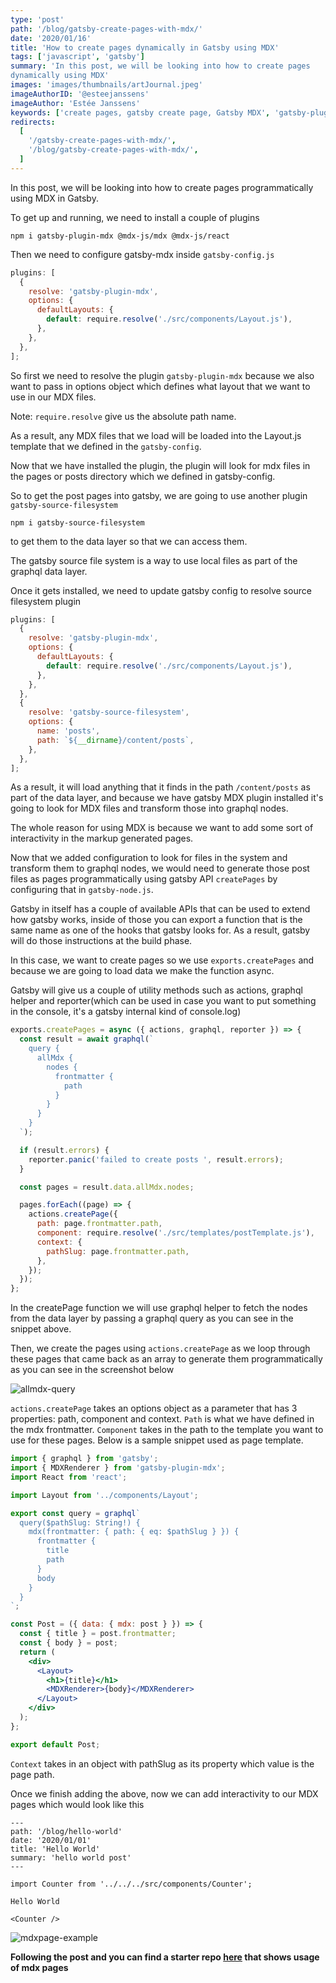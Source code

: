 ```yaml
---
type: 'post'
path: '/blog/gatsby-create-pages-with-mdx/'
date: '2020/01/16'
title: 'How to create pages dynamically in Gatsby using MDX'
tags: ['javascript', 'gatsby']
summary: 'In this post, we will be looking into how to create pages
dynamically using MDX'
images: 'images/thumbnails/artJournal.jpeg'
imageAuthorID: '@esteejanssens'
imageAuthor: 'Estée Janssens'
keywords: ['create pages, gatsby create page, Gatsby MDX', 'gatsby-plugin-mdx']
redirects:
  [
    '/gatsby-create-pages-with-mdx/',
    '/blog/gatsby-create-pages-with-mdx/',
  ]
---
```


In this post, we will be looking into how to create pages programmatically using MDX in Gatsby.

To get up and running, we need to install a couple of plugins

```shell
npm i gatsby-plugin-mdx @mdx-js/mdx @mdx-js/react
```

Then we need to configure gatsby-mdx inside `gatsby-config.js`

```js
plugins: [
  {
    resolve: 'gatsby-plugin-mdx',
    options: {
      defaultLayouts: {
        default: require.resolve('./src/components/Layout.js'),
      },
    },
  },
];
```

So first we need to resolve the plugin `gatsby-plugin-mdx` because we also want to pass in options object which defines what layout that we want to use in our MDX files.

Note: `require.resolve` give us the absolute path name.

As a result, any MDX files that we load will be loaded into the Layout.js template that we defined in the `gatsby-config`.

Now that we have installed the plugin, the plugin will look for mdx files in the pages or posts directory which we defined in gatsby-config.

So to get the post pages into gatsby, we are going to use another plugin `gatsby-source-filesystem`

```shell
npm i gatsby-source-filesystem
```

to get them to the data layer so that we can access them.

The gatsby source file system is a way to use local files as part of the graphql data layer.

Once it gets installed, we need to update gatsby config to resolve source filesystem plugin

```js
plugins: [
  {
    resolve: 'gatsby-plugin-mdx',
    options: {
      defaultLayouts: {
        default: require.resolve('./src/components/Layout.js'),
      },
    },
  },
  {
    resolve: 'gatsby-source-filesystem',
    options: {
      name: 'posts',
      path: `${__dirname}/content/posts`,
    },
  },
];
```

As a result, it will load anything that it finds in the path `/content/posts` as part of the data layer, and because we have gatsby MDX plugin installed it's going to look for MDX files and transform those into graphql nodes.

The whole reason for using MDX is because we want to add some sort of interactivity in the markup generated pages.

Now that we added configuration to look for files in the system and transform them to graphql nodes, we would need to generate those post files as pages programmatically using gatsby API `createPages` by configuring that in `gatsby-node.js`.

Gatsby in itself has a couple of available APIs that can be used to extend how gatsby works, inside of those you can export a function that is the same name as one of the hooks that gatsby looks for. As a result, gatsby will do those instructions at the build phase.

In this case, we want to create pages so we use `exports.createPages` and because we are going to load data we make the function async.

Gatsby will give us a couple of utility methods such as actions, graphql helper and reporter(which can be used in case you want to put something in the console, it's a gatsby internal kind of console.log)

```js
exports.createPages = async ({ actions, graphql, reporter }) => {
  const result = await graphql(`
    query {
      allMdx {
        nodes {
          frontmatter {
            path
          }
        }
      }
    }
  `);

  if (result.errors) {
    reporter.panic('failed to create posts ', result.errors);
  }

  const pages = result.data.allMdx.nodes;

  pages.forEach((page) => {
    actions.createPage({
      path: page.frontmatter.path,
      component: require.resolve('./src/templates/postTemplate.js'),
      context: {
        pathSlug: page.frontmatter.path,
      },
    });
  });
};
```

In the createPage function we will use graphql helper to fetch the nodes from the data layer by passing a graphql query as you can see in the snippet above.

Then, we create the pages using `actions.createPage` as we loop through these pages that came back as an array to generate them programmatically as you can see in the screenshot below

![allmdx-query](./allmdx-query.png)

`actions.createPage` takes an options object as a parameter that has 3 properties: path, component and context.
`Path` is what we have defined in the mdx frontmatter.
`Component` takes in the path to the template you want to use for these pages. Below is a sample snippet used as page template.

```jsx
import { graphql } from 'gatsby';
import { MDXRenderer } from 'gatsby-plugin-mdx';
import React from 'react';

import Layout from '../components/Layout';

export const query = graphql`
  query($pathSlug: String!) {
    mdx(frontmatter: { path: { eq: $pathSlug } }) {
      frontmatter {
        title
        path
      }
      body
    }
  }
`;

const Post = ({ data: { mdx: post } }) => {
  const { title } = post.frontmatter;
  const { body } = post;
  return (
    <div>
      <Layout>
        <h1>{title}</h1>
        <MDXRenderer>{body}</MDXRenderer>
      </Layout>
    </div>
  );
};

export default Post;
```

`Context` takes in an object with pathSlug as its property which value is the page path.

Once we finish adding the above, now we can add interactivity to our MDX pages which would look like this

```mdx
---
path: '/blog/hello-world'
date: '2020/01/01'
title: 'Hello World'
summary: 'hello world post'
---

import Counter from '../../../src/components/Counter';

Hello World

<Counter />
```

![mdxpage-example](./mdxpage-example.png)

**Following the post and you can find a starter repo [here](https://github.com/gabroun/gatsby-mdx-starter) that shows usage of mdx pages**
